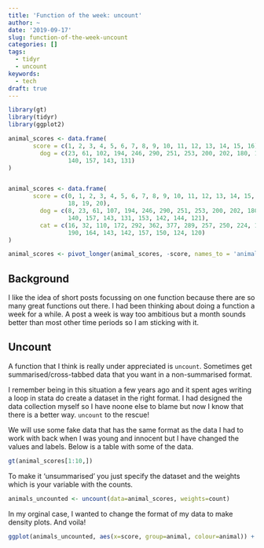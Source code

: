 ```yaml
---
title: 'Function of the week: uncount'
author: ~
date: '2019-09-17'
slug: function-of-the-week-uncount
categories: []
tags:
  - tidyr
  - uncount
keywords:
  - tech
draft: true
---
```



```r
library(gt)
library(tidyr)
library(ggplot2)

animal_scores <- data.frame(
       score = c(1, 2, 3, 4, 5, 6, 7, 8, 9, 10, 11, 12, 13, 14, 15, 16),
         dog = c(23, 61, 102, 194, 246, 290, 251, 253, 200, 202, 180, 198,
                 140, 157, 143, 131)
)


animal_scores <- data.frame(
       score = c(0, 1, 2, 3, 4, 5, 6, 7, 8, 9, 10, 11, 12, 13, 14, 15, 16, 17,
                 18, 19, 20),
         dog = c(8, 23, 61, 107, 194, 246, 290, 251, 253, 200, 202, 180, 198,
                 140, 157, 143, 131, 153, 142, 144, 121),
         cat = c(16, 32, 110, 172, 292, 362, 377, 289, 257, 250, 224, 198, 173,
                 190, 164, 143, 142, 157, 150, 124, 120)
)

animal_scores <- pivot_longer(animal_scores, -score, names_to = 'animal', values_to = 'count')

```

## Background

I like the idea of short posts focussing on one function because there are so many great functions out there. I had been thinking about doing a function a week for a while. A post a week is way too ambitious but a month sounds better than most other time periods so I am sticking with it. 

## Uncount
A function that I think is really under appreciated is `uncount`. Sometimes get summarised/cross-tabbed data that you want in a non-summarised format. 

I remember being in this situation a few years ago and it spent ages writing a loop in stata do create a dataset in the right format. I had designed the data collection myself so I have noone else to blame but now I know that there is a better way. `uncount` to the rescue! 

We will use some fake data that has the same format as the data I had to work with back when I was young and innocent but I have changed the values and labels. 
Below is a table with some of the data.

```r
gt(animal_scores[1:10,])
```

To make it 'unsummarised' you just specify the dataset and the weights which is your variable with the counts.

```r
animals_uncounted <- uncount(data=animal_scores, weights=count)
```

In my orginal case, I wanted to change the format of my data to make density plots. And voila!

```r
ggplot(animals_uncounted, aes(x=score, group=animal, colour=animal)) + geom_density() + theme_minimal()
```

